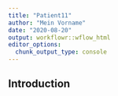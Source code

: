 ```yaml
---
title: "Patient11"
author: "Mein Vorname"
date: "2020-08-20"
output: workflowr::wflow_html
editor_options:
  chunk_output_type: console
---
```


## Introduction

```r

```

